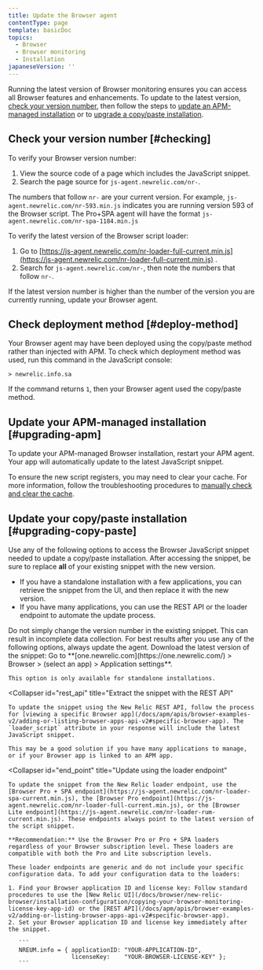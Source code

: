 ```yaml
---
title: Update the Browser agent
contentType: page
template: basicDoc
topics:
  - Browser
  - Browser monitoring
  - Installation
japaneseVersion: ''
---
```


Running the latest version of Browser monitoring ensures you can access all Browser features and enhancements. To update to the latest version, [check your version number](#checking), then follow the steps to [update an APM-managed installation](#upgrading-apm) or to [upgrade a copy/paste installation](#upgrading-copy-paste).

## Check your version number [#checking]

To verify your Browser version number:

1. View the source code of a page which includes the JavaScript snippet.
2. Search the page source for `js-agent.newrelic.com/nr-`.

The numbers that follow `nr-` are your current version. For example, `js-agent.newrelic.com/nr-593.min.js` indicates you are running version 593 of the Browser script. The Pro+SPA agent will have the format `js-agent.newrelic.com/nr-spa-1184.min.js`

To verify the latest version of the Browser script loader:

1. Go to [https://js-agent.newrelic.com/nr-loader-full-current.min.js](https://js-agent.newrelic.com/nr-loader-full-current.min.js) .
2. Search for `js-agent.newrelic.com/nr-`, then note the numbers that follow `nr-`.

If the latest version number is higher than the number of the version you are currently running, update your Browser agent.

## Check deployment method [#deploy-method]

Your Browser agent may have been deployed using the copy/paste method rather than injected with APM. To check which deployment method was used, run this command in the JavaScript console:

```
> newrelic.info.sa
```

If the command returns `1`, then your Browser agent used the copy/paste method.

## Update your APM-managed installation [#upgrading-apm]

To update your APM-managed Browser installation, restart your APM agent. Your app will automatically update to the latest JavaScript snippet.

To ensure the new script registers, you may need to clear your cache. For more information, follow the troubleshooting procedures to [manually check and clear the cache](/docs/browser/new-relic-browser/troubleshooting/troubleshooting-browser-monitoring-installation#manual_check_cache).

## Update your copy/paste installation [#upgrading-copy-paste]

Use any of the following options to access the Browser JavaScript snippet needed to update a copy/paste installation. After accessing the snippet, be sure to replace **all** of your existing snippet with the new version.

* If you have a standalone installation with a few applications, you can retrieve the snippet from the UI, and then replace it with the new version.
* If you have many applications, you can use the REST API or the loader endpoint to automate the update process.

<Callout variant="caution">
  Do not simply change the version number in the existing snippet. This can result in incomplete data collection. For best results after you use any of the following options, always update the agent.
</Callout>

<CollapserGroup>
  <Collapser
    id="snippet"
    title="Retrieve the snippet from the UI"
  >
    Download the latest version of the snippet: Go to **[one.newrelic.com](https://one.newrelic.com/) > Browser > (select an app) > Application settings**.

    This option is only available for standalone installations.
  </Collapser>

  <Collapser
    id="rest_api"
    title="Extract the snippet with the REST API"
  >
    To update the snippet using the New Relic REST API, follow the process for [viewing a specific Browser app](/docs/apm/apis/browser-examples-v2/adding-or-listing-browser-apps-api-v2#specific-browser-app). The `loader_script` attribute in your response will include the latest JavaScript snippet.

    This may be a good solution if you have many applications to manage, or if your Browser app is linked to an APM app.
  </Collapser>

  <Collapser
    id="end_point"
    title="Update using the loader endpoint"
  >
    To update the snippet from the New Relic loader endpoint, use the [Browser Pro + SPA endpoint](https://js-agent.newrelic.com/nr-loader-spa-current.min.js), the [Browser Pro endpoint](https://js-agent.newrelic.com/nr-loader-full-current.min.js), or the [Browser Lite endpoint](https://js-agent.newrelic.com/nr-loader-rum-current.min.js). These endpoints always point to the latest version of the script snippet.

    **Recommendation:** Use the Browser Pro or Pro + SPA loaders regardless of your Browser subscription level. These loaders are compatible with both the Pro and Lite subscription levels.

    These loader endpoints are generic and do not include your specific configuration data. To add your configuration data to the loaders:

    1. Find your Browser application ID and license key: Follow standard procedures to use the [New Relic UI](/docs/browser/new-relic-browser/installation-configuration/copying-your-browser-monitoring-license-key-app-id) or the [REST API](/docs/apm/apis/browser-examples-v2/adding-or-listing-browser-apps-api-v2#specific-browser-app).
    2. Set your Browser application ID and license key immediately after the snippet.

       ```
       NREUM.info = { applicationID: "YOUR-APPLICATION-ID",
                      licenseKey:    "YOUR-BROWSER-LICENSE-KEY" };
       ```
  </Collapser>
</CollapserGroup>
